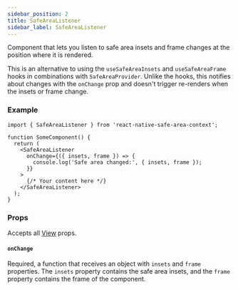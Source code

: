 ```yaml
---
sidebar_position: 2
title: SafeAreaListener
sidebar_label: SafeAreaListener
---
```


Component that lets you listen to safe area insets and frame changes at the position where it is rendered.

This is an alternative to using the `useSafeAreaInsets` and `useSafeAreaFrame` hooks in combinations with `SafeAreaProvider`. Unlike the hooks, this notifies about changes with the `onChange` prop and doesn't trigger re-renders when the insets or frame change.

### Example

```tsx
import { SafeAreaListener } from 'react-native-safe-area-context';

function SomeComponent() {
  return (
    <SafeAreaListener
      onChange={({ insets, frame }) => {
        console.log('Safe area changed:', { insets, frame });
      }}
    >
      {/* Your content here */}
    </SafeAreaListener>
  );
}
```

### Props

Accepts all [View](https://reactnative.dev/view#props) props.

#### `onChange`

Required, a function that receives an object with `insets` and `frame` properties. The `insets` property contains the safe area insets, and the `frame` property contains the frame of the component.
